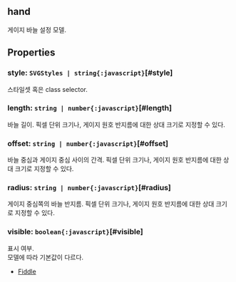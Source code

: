 ## hand
게이지 바늘 설정 모델.
## Properties

### style: `SVGStyles | string{:javascript}`[#style]
스타일셋 혹은 class selector.  

### length: `string | number{:javascript}`[#length]
바늘 길이.
픽셀 단위 크기나, 게이지 원호 반지름에 대한 상대 크기로 지정할 수 있다.  

### offset: `string | number{:javascript}`[#offset]
바늘 중심과 게이지 중심 사이의 간격.
픽셀 단위 크기나, 게이지 원호 반지름에 대한 상대 크기로 지정할 수 있다.  

### radius: `string | number{:javascript}`[#radius]
게이지 중심쪽의 바늘 반지름.
픽셀 단위 크기나, 게이지 원호 반지름에 대한 상대 크기로 지정할 수 있다.  

### visible: `boolean{:javascript}`[#visible]
표시 여부.\
모델에 따라 기본값이 다르다.
- [Fiddle](https:/jsfiddle.net/gh/get/library/pure/realgrid/realchart-demo/tree/master/common/visible)  
